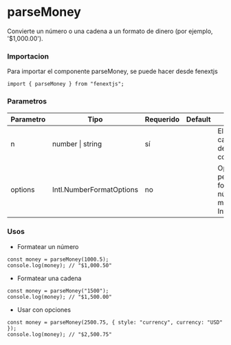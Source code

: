 # parseMoney

Convierte un número o una cadena a un formato de dinero (por ejemplo, '$1,000.00').

### Importacion

Para importar el componente parseMoney, se puede hacer desde fenextjs

```tsx copy
import { parseMoney } from "fenextjs";
```

### Parametros

| Parametro | Tipo                     | Requerido | Default | Descripcion                                                                           |
| --------- | ------------------------ | --------- | ------- | ------------------------------------------------------------------------------------- |
| n         | number \| string         | sí        |         | El número o cadena que se debe formatear como dinero.                                 |
| options   | Intl.NumberFormatOptions | no        |         | Opciones para personalizar el formato de número. Se pasa al método Intl.NumberFormat. |

### Usos

- Formatear un número

```tsx copy
const money = parseMoney(1000.5);
console.log(money); // "$1,000.50"
```

- Formatear una cadena

```tsx copy
const money = parseMoney("1500");
console.log(money); // "$1,500.00"
```

- Usar con opciones

```tsx copy
const money = parseMoney(2500.75, { style: "currency", currency: "USD" });
console.log(money); // "$2,500.75"
```
